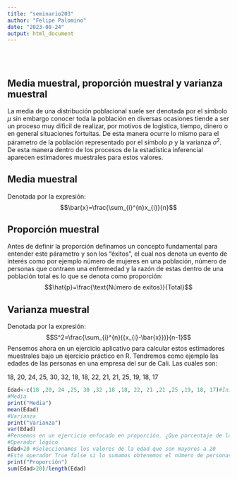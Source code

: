 ```yaml
---
title: "seminario203"
author: "Felipe Palomino"
date: "2023-08-24"
output: html_document
---
```


</br></br>

## **Media muestral, proporción muestral y varianza muestral**
La media de una distribución poblacional suele ser denotada por el símbolo $\mu$ sin embargo conocer toda la población en diversas ocasiones tiende a ser un proceso muy díficil de realizar, por motivos de logística, tiempo, dinero o en general situaciones fortuitas. De esta manera ocurre lo mismo para el párametro de la población representado por el símbolo $p$ y la varianza $\sigma^2$. De esta manera dentro de los procesos de la estadística inferencial aparecen estimadores muestrales para estos valores.
<div>
## Media muestral ##
Denotada por la expresión:
$$\bar{x}=\frac{\sum_{i}^{n}x_{i}}{n}$$
<div>
## Proporción muestral ##
Antes de definir la proporción definamos un concepto fundamental para entender este párametro y son los "éxitos", el cual nos denota un evento de interés como por ejemplo número de mujeres en una población, número de personas que contraen una enfermedad y la razón de estas dentro de una población total es lo que se denota como proporción:
$$\hat{p}=\frac{\text{Número de exitos}}{Total}$$
<div>
## Varianza muestral ##
Denotada por la expresión:
$$S^2=\frac{\sum_{i}^{n}({x_{i}-\bar{x}})}{n-1}$$
<div>
Pensemos ahora en un ejercicio aplicativo para calcular estos estimadores muestrales bajo un ejercicio práctico en R. Tendremos como ejemplo las edades de las personas en una empresa del sur de Cali. Las cuáles son:
<div>
18, 20, 24, 25, 30, 32, 18, 18, 22, 21, 21, 25, 19, 18, 17

```r
Edad<-c(18 ,20, 24 ,25, 30 ,32 ,18 ,18, 22, 21 ,21 ,25 ,19, 18, 17)#Inicializamos los datos
#Media
print("Media")
mean(Edad)
#Varianza
print("Varianza")
var(Edad)
#Pensemos en un ejercicio enfocado en proporción. ¿Que porcentaje de las personas tienen mas de 25 años
#Operador lógico
Edad>20 #Seleccionamos los valores de la edad que son mayores a 20
#Este operador True false si lo sumamos obtenemos el número de personas mayores a 20, entonces solo nos faltaría dividir este resultado entre el total de datos
print("Proporción")
sum(Edad>20)/length(Edad)
```
